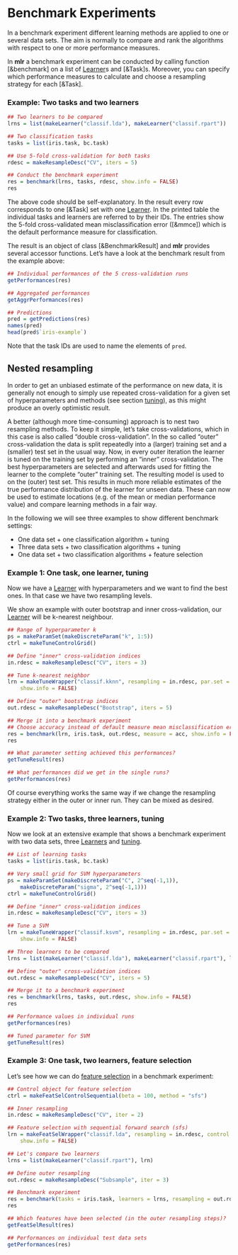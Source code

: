 # Benchmark Experiments

In a benchmark experiment different learning methods are applied to one or several data sets.
The aim is normally to compare and rank the algorithms with respect to one or more
performance measures.

In **mlr** a benchmark experiment can be conducted by calling function [&benchmark] on a
list of [Learner](&makeLearner)s and [&Task]s.
Moreover, you can specify which performance measures to calculate and choose a resampling
strategy for each [&Task].

### Example: Two tasks and two learners

```r
## Two learners to be compared
lrns = list(makeLearner("classif.lda"), makeLearner("classif.rpart"))

## Two classification tasks
tasks = list(iris.task, bc.task)

## Use 5-fold cross-validation for both tasks
rdesc = makeResampleDesc("CV", iters = 5)

## Conduct the benchmark experiment
res = benchmark(lrns, tasks, rdesc, show.info = FALSE)
res
```

The above code should be self-explanatory. In the result every row corresponds to one [&Task]
set with one [Learner](&makeLearner).
In the printed table the individual tasks and learners are referred to by their IDs.
The entries show the 5-fold cross-validated mean misclassification error ([&mmce]) which
is the default performance measure for classification.

The result is an object of class [&BenchmarkResult] and **mlr** provides several accessor 
functions.
Let's have a look at the benchmark result from the example above:

```r
## Individual performances of the 5 cross-validation runs
getPerformances(res)

## Aggregated performances
getAggrPerformances(res)

## Predictions
pred = getPredictions(res)
names(pred)
head(pred$`iris-example`)
```
Note that the task IDs are used to name the elements of ``pred``.


## Nested resampling

In order to get an unbiased estimate of the performance on new data,
it is generally not enough to simply use repeated cross-validation
for a given set of hyperparameters and methods (see section [tuning](tune.md)),
as this might produce an overly optimistic result.

A better (although more time-consuming) approach is to nest two
resampling methods. To keep it simple, let's take
cross-validations, which in this case is also called "double cross-validation".
In the so called "outer" cross-validation the data is split repeatedly
into a (larger) training set and a (smaller) test set in the usual
way. Now, in every outer iteration the learner is tuned on the
training set by performing an "inner" cross-validation. The best
hyperparameters are selected and afterwards used for fitting the learner
to the complete "outer" training set. The resulting model is used to
on the (outer) test set. This results in much more reliable
estimates of the true performance distribution of the learner for unseen
data. These can now be used to estimate locations (e.g. of the mean
or median performance value) and compare learning methods in a fair
way.

In the following we will see three examples to show different benchmark settings:

* One data set + one classification algorithm + tuning
* Three data sets + two classification algorithms + tuning
* One data set + two classification algorithms + feature selection


### Example 1: One task, one learner, tuning

Now we have a [Learner](&makeLearner) with hyperparameters and we want to find the best ones. In
that case we have two resampling levels.

We show an example with outer bootstrap and inner cross-validation,
our [Learner](&makeLearner) will be k-nearest neighbour.

```r
## Range of hyperparameter k
ps = makeParamSet(makeDiscreteParam("k", 1:5))
ctrl = makeTuneControlGrid()

## Define "inner" cross-validation indices
in.rdesc = makeResampleDesc("CV", iters = 3)

## Tune k-nearest neighbor
lrn = makeTuneWrapper("classif.kknn", resampling = in.rdesc, par.set = ps, control = ctrl,
    show.info = FALSE)

## Define "outer" bootstrap indices
out.rdesc = makeResampleDesc("Bootstrap", iters = 5)

## Merge it into a benchmark experiment
## Choose accuracy instead of default measure mean misclassification error
res = benchmark(lrn, iris.task, out.rdesc, measure = acc, show.info = FALSE)
res

## What parameter setting achieved this performances?
getTuneResult(res)

## What performances did we get in the single runs?
getPerformances(res)
```

Of course everything works the same way if we change the resampling
strategy either in the outer or inner run. They can be mixed as desired.

### Example 2: Two tasks, three learners, tuning

Now we look at an extensive example that shows a benchmark experiment with two data
sets, three [Learners](&makeLearner) and [tuning](&tune.md).

```r
## List of learning tasks
tasks = list(iris.task, bc.task)

## Very small grid for SVM hyperparameters
ps = makeParamSet(makeDiscreteParam("C", 2^seq(-1,1)),
    makeDiscreteParam("sigma", 2^seq(-1,1)))
ctrl = makeTuneControlGrid()

## Define "inner" cross-validation indices
in.rdesc = makeResampleDesc("CV", iters = 3)

## Tune a SVM
lrn = makeTuneWrapper("classif.ksvm", resampling = in.rdesc, par.set = ps, control = ctrl,
    show.info = FALSE)

## Three learners to be compared
lrns = list(makeLearner("classif.lda"), makeLearner("classif.rpart"), lrn)

## Define "outer" cross-validation indices
out.rdesc = makeResampleDesc("CV", iters = 5)

## Merge it to a benchmark experiment
res = benchmark(lrns, tasks, out.rdesc, show.info = FALSE)
res

## Performance values in individual runs
getPerformances(res)

## Tuned parameter for SVM
getTuneResult(res)
```

### Example 3: One task, two learners, feature selection

Let's see how we can do [feature selection](feature_selection.md) in
a benchmark experiment:

```r
## Control object for feature selection
ctrl = makeFeatSelControlSequential(beta = 100, method = "sfs")

## Inner resampling
in.rdesc = makeResampleDesc("CV", iter = 2)

## Feature selection with sequential forward search (sfs)
lrn = makeFeatSelWrapper("classif.lda", resampling = in.rdesc, control = ctrl, 
    show.info = FALSE)

## Let's compare two learners
lrns = list(makeLearner("classif.rpart"), lrn)

## Define outer resampling
out.rdesc = makeResampleDesc("Subsample", iter = 3)

## Benchmark experiment
res = benchmark(tasks = iris.task, learners = lrns, resampling = out.rdesc, show.info = FALSE)
res

## Which features have been selected (in the outer resampling steps)?
getFeatSelResult(res)

## Performances on individual test data sets
getPerformances(res)
```
